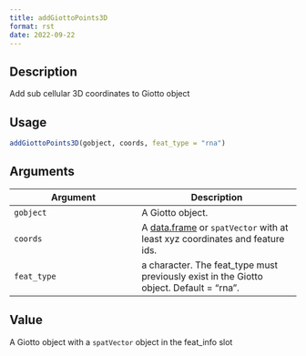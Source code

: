 ```yaml
--- 
title: addGiottoPoints3D 
format: rst 
date: 2022-09-22 
--- 
```


## Description

Add sub cellular 3D coordinates to Giotto object


## Usage

```r
addGiottoPoints3D(gobject, coords, feat_type = "rna")
```


## Arguments

Argument      |Description
------------- |----------------
`gobject`     |     A Giotto object.
`coords`     |     A [data.frame](#data.frame) or `spatVector` with at least xyz coordinates and feature ids.
`feat_type`     |     a character. The feat_type must previously exist in the Giotto object. Default = "rna".


## Value

A Giotto object with a `spatVector` object in the feat_info slot



